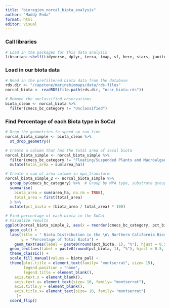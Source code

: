 ```yaml
---
title: "bioregion_norcal_biota_analysis"
author: "Maddy Enda"
format: html
editor: visual
---
```


### Call libraries

```r
# Load in the packages for this data analysis
librarian::shelf(tidyverse, dplyr, terra, tmap, sf, here, stars, janitor, units)
```

### Load in our biota data

```r
# Read in the prefiltered biota data from the database
rds.dir <- "/capstone/marinebiomaps/data/rds-files"
norcal_biota <- readRDS(file.path(rds.dir, "ncsr_biota.rds"))
```

```r
# Remove the unclassified observations
biota_clean <- norcal_biota %>%
  filter(cmecs_bc_category != "Unclassified")
```

### Find Percentage of each Biota type in SoCal

```r
# Drop the geometries to speed up run time
norcal_biota_simple <- biota_clean %>%
  st_drop_geometry()
```

```r
# Create a column that has the total area of socal biota
norcal_biota_simple <- norcal_biota_simple %>%
  filter(cmecs_bc_category != "Floating/Suspended Plants and Macroalgae") %>%
  mutate(total_area = sum(area_ha))

# Create a sum of area column in mpa_transform
norcal_biota_simple_2 <- norcal_biota_simple %>%
  group_by(cmecs_bc_category) %>%  # Group by MPA type, substrate group
  summarise(
    biota_area = sum(area_ha, na.rm = TRUE),  
    total_area = first(total_area)  
  ) %>%
  mutate(pct_biota = (biota_area / total_area) * 100)
```

```r
# Find percentage of each biota in the SoCal
# Visualize results
ggplot(norcal_biota_simple_2, aes(x = reorder(cmecs_bc_category, pct_biota), y = pct_biota, fill =  cmecs_bc_category)) +
  geom_col() +
  labs(title = " Biota Distribution in the \n\ Northern California Bioregion (NCSR) MPAs",
       y = "Percentage of Total Biota") +
    geom_text(aes(label = paste0(round(pct_biota, 1), "%"), hjust = 0.5, vjust = 0.01, size= 1, family= "montserrat"),) +  
  geom_text(aes(label = paste0(round(pct_biota, 1), "%"), hjust = 0.5, vjust = 0.01, size= 1, family= "montserrat")) +
  theme_classic() +
  scale_fill_manual(values = biota_pal) +
  theme(plot.title = element_text(family= "montserrat", size= 15),
        legend.position = "none",
        legend.title = element_blank(),
    axis.text.x = element_blank(),
    axis.text.y= element_text(size= 10, family= "montserrat"),
    axis.title.y = element_blank(),
    axis.title.x= element_text(size= 10, family= "montserrat")
     )+
  coord_flip()
```

